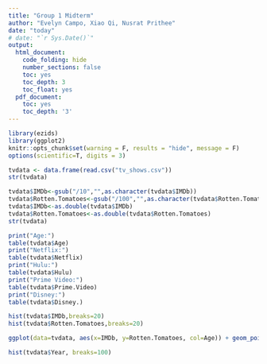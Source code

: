 ```yaml
---
title: "Group 1 Midterm"
author: "Evelyn Campo, Xiao Qi, Nusrat Prithee"
date: "today"
# date: "`r Sys.Date()`"
output:
  html_document:
    code_folding: hide
    number_sections: false
    toc: yes
    toc_depth: 3
    toc_float: yes
  pdf_document:
    toc: yes
    toc_depth: '3'
---
```


```r
library(ezids)
library(ggplot2)
knitr::opts_chunk$set(warning = F, results = "hide", message = F)
options(scientific=T, digits = 3) 
```


```r

tvdata <- data.frame(read.csv("tv_shows.csv"))
str(tvdata)

```

```r

tvdata$IMDb<-gsub("/10","",as.character(tvdata$IMDb))
tvdata$Rotten.Tomatoes<-gsub("/100","",as.character(tvdata$Rotten.Tomatoes))
tvdata$IMDb<-as.double(tvdata$IMDb)
tvdata$Rotten.Tomatoes<-as.double(tvdata$Rotten.Tomatoes)
str(tvdata)

```

```r

print("Age:")
table(tvdata$Age)
print("Netflix:")
table(tvdata$Netflix)
print("Hulu:")
table(tvdata$Hulu)
print("Prime Video:")
table(tvdata$Prime.Video)
print("Disney:")
table(tvdata$Disney.)

```


```r
hist(tvdata$IMDb,breaks=20)
hist(tvdata$Rotten.Tomatoes,breaks=20)

```

```r

ggplot(data=tvdata, aes(x=IMDb, y=Rotten.Tomatoes, col=Age)) + geom_point() + ggtitle("Comparison of Rating Systems")

```

```r

hist(tvdata$Year, breaks=100)

```

